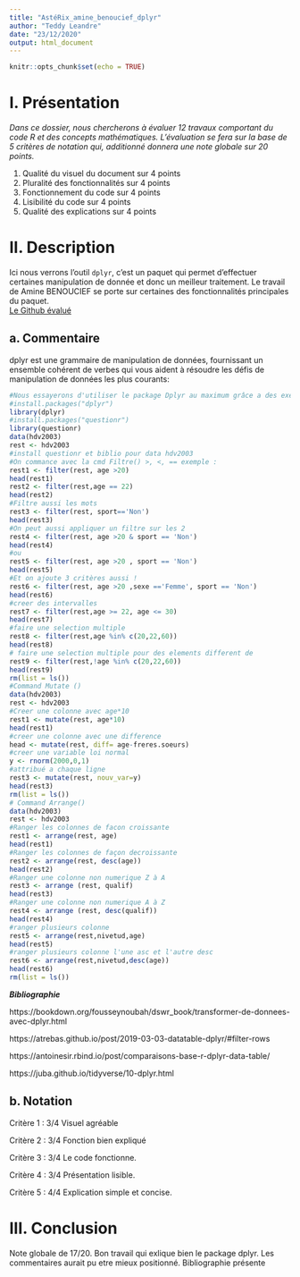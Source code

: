 ---
title: "AstéRix_amine_benoucief_dplyr"
author: "Teddy Leandre"
date: "23/12/2020"
output: html_document
---

```{r setup, include=FALSE}
knitr::opts_chunk$set(echo = TRUE)
```

# I. Présentation
*Dans ce dossier, nous chercherons à évaluer 12 travaux comportant du code R et des concepts mathématiques. L'évaluation se fera sur la base de 5 critères de notation qui, additionné donnera une note globale sur 20 points. *  
  
1. Qualité du visuel du document sur 4 points  
2. Pluralité des fonctionnalités sur 4 points    
3. Fonctionnement du code sur 4 points
4. Lisibilité du code sur 4 points  
5. Qualité des explications sur 4 points      
  
# II. Description
Ici nous verrons l'outil `dplyr`, c'est un paquet qui permet d'effectuer certaines manipulation de donnée et donc un meilleur traitement. Le travail de Amine BENOUCIEF se porte sur certaines des fonctionnalités principales du paquet.  
[Le Github évalué](https://github.com/benben62/PSBX/blob/main/GR03_BENOUCIEF_Amine_Dplyr.pdf)

## a. Commentaire

dplyr est une grammaire de manipulation de données, fournissant un ensemble cohérent de verbes qui vous aident à résoudre les défis de manipulation de données les plus courants:

```{r}
#Nous essayerons d'utiliser le package Dplyr au maximum grâce a des exemples.
#install.packages("dplyr")
library(dplyr)
#install.packages("questionr")
library(questionr)
data(hdv2003)
rest <- hdv2003
#install questionr et biblio pour data hdv2003
#On commance avec la cmd Filtre() >, <, == exemple :
rest1 <- filter(rest, age >20)
head(rest1)
rest2 <- filter(rest,age == 22)
head(rest2)
#Filtre aussi les mots
rest3 <- filter(rest, sport=='Non')
head(rest3)
#On peut aussi appliquer un filtre sur les 2
rest4 <- filter(rest, age >20 & sport == 'Non')
head(rest4)
#ou
rest5 <- filter(rest, age >20 , sport == 'Non')
head(rest5)
#Et on ajoute 3 critères aussi !
rest6 <- filter(rest, age >20 ,sexe =='Femme', sport == 'Non')
head(rest6)
#creer des intervalles
rest7 <- filter(rest,age >= 22, age <= 30)
head(rest7)
#faire une selection multiple
rest8 <- filter(rest,age %in% c(20,22,60))
head(rest8)
# faire une selection multiple pour des elements different de 
rest9 <- filter(rest,!age %in% c(20,22,60))
head(rest9)
rm(list = ls())
#Command Mutate ()
data(hdv2003)
rest <- hdv2003
#Creer une colonne avec age*10
rest1 <- mutate(rest, age*10)
head(rest1)
#creer une colonne avec une difference 
head <- mutate(rest, diff= age-freres.soeurs)
#creer une variable loi normal 
y <- rnorm(2000,0,1)
#attribué a chaque ligne 
rest3 <- mutate(rest, nouv_var=y)
head(rest3)
rm(list = ls())
# Command Arrange()
data(hdv2003)
rest <- hdv2003
#Ranger les colonnes de facon croissante 
rest1 <- arrange(rest, age)
head(rest1)
#Ranger les colonnes de façon decroissante 
rest2 <- arrange(rest, desc(age))
head(rest2)
#Ranger une colonne non numerique Z à A
rest3 <- arrange (rest, qualif)
head(rest3)
#Ranger une colonne non numerique A à Z
rest4 <- arrange (rest, desc(qualif))
head(rest4)
#ranger plusieurs colonne 
rest5 <- arrange(rest,nivetud,age)
head(rest5)
#ranger plusieurs colonne l'une asc et l'autre desc
rest6 <- arrange(rest,nivetud,desc(age))
head(rest6)
rm(list = ls())
```

***Bibliographie***


https://bookdown.org/fousseynoubah/dswr_book/transformer-de-donnees-avec-dplyr.html

https://atrebas.github.io/post/2019-03-03-datatable-dplyr/#filter-rows

https://antoinesir.rbind.io/post/comparaisons-base-r-dplyr-data-table/

https://juba.github.io/tidyverse/10-dplyr.html

## b. Notation 

Critère 1 : 3/4 Visuel agréable

Critère 2 : 3/4 Fonction bien expliqué 

Critère 3 : 3/4 Le code fonctionne.

Critère 4 : 3/4 Présentation lisible.

Critère 5 : 4/4 Explication simple et concise. 

# III. Conclusion

Note globale de 17/20. Bon travail qui exlique bien le package dplyr. Les commentaires aurait pu etre mieux positionné. Bibliographie présente